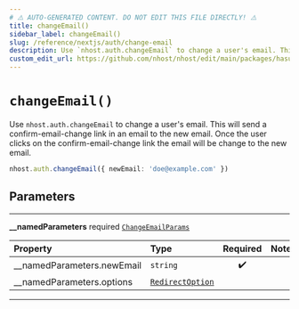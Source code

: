 ```yaml
---
# ⚠️ AUTO-GENERATED CONTENT. DO NOT EDIT THIS FILE DIRECTLY! ⚠️
title: changeEmail()
sidebar_label: changeEmail()
slug: /reference/nextjs/auth/change-email
description: Use `nhost.auth.changeEmail` to change a user's email. This will send a confirm-email-change link in an email to the new email. Once the user clicks on the confirm-email-change link the email will be change to the new email.
custom_edit_url: https://github.com/nhost/nhost/edit/main/packages/hasura-auth-js/src/hasura-auth-client.ts#L364
---
```


# `changeEmail()`

Use `nhost.auth.changeEmail` to change a user's email. This will send a confirm-email-change link in an email to the new email. Once the user clicks on the confirm-email-change link the email will be change to the new email.

```ts
nhost.auth.changeEmail({ newEmail: 'doe@example.com' })
```

## Parameters

---

**<span className="parameter-name">\_\_namedParameters</span>** <span className="optional-status">required</span> [`ChangeEmailParams`](/reference/docgen/nextjs/types/change-email-params)

| Property                                                                                                 | Type                                                               | Required | Notes |
| :------------------------------------------------------------------------------------------------------- | :----------------------------------------------------------------- | :------: | :---- |
| <span className="parameter-name"><span className="light-grey">\_\_namedParameters.</span>newEmail</span> | <code>string</code>                                                |    ✔️    |       |
| <span className="parameter-name"><span className="light-grey">\_\_namedParameters.</span>options</span>  | [`RedirectOption`](/reference/docgen/nextjs/types/redirect-option) |          |       |

---
